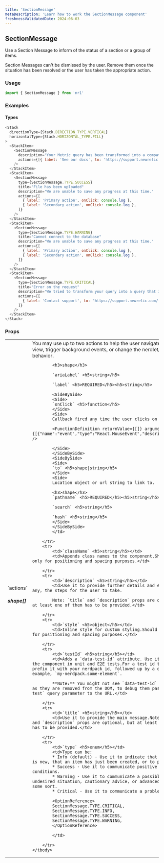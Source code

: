 ```yaml
---
title: 'SectionMessage'
metaDescription: 'Learn how to work the SectionMessage component'
freshnessValidatedDate: 2024-06-03
---
```

## SectionMessage

Use a Section Message to inform of the status of a section or a group of items.

Section Messages can't be dismissed by the user. Remove them once the situation has been resolved or the user has taken the appropriate action.

### Usage

```js
import { SectionMessage } from 'nr1'
```



### Examples

#### Types

```js
<Stack
  directionType={Stack.DIRECTION_TYPE.VERTICAL}
  horizontalType={Stack.HORIZONTAL_TYPE.FILL}
>
  <StackItem>
    <SectionMessage
      description="Your Metric query has been transformed into a compatible query with the previous Infrastructure metric format."
      actions={[{ label: 'See our docs', to: 'https://support.newrelic.com/' }]}
    />
  </StackItem>
  <StackItem>
    <SectionMessage
      type={SectionMessage.TYPE.SUCCESS}
      title="File has been uploaded"
      description="We are unable to save any progress at this time."
      actions={[
        { label: 'Primary action', onClick: console.log },
        { label: 'Secondary action', onClick: console.log },
      ]}
    />
  </StackItem>
  <StackItem>
    <SectionMessage
      type={SectionMessage.TYPE.WARNING}
      title="Cannot connect to the database"
      description="We are unable to save any progress at this time."
      actions={[
        { label: 'Primary action', onClick: console.log },
        { label: 'Secondary action', onClick: console.log },
      ]}
    />
  </StackItem>
  <StackItem>
    <SectionMessage
      type={SectionMessage.TYPE.CRITICAL}
      title="Error on the request"
      description="We tried to transform your query into a query that is compatible with both new Metric and previous Infrastructure metric formats, but the transformation process failed."
      actions={[
        { label: 'Contact support', to: 'https://support.newrelic.com/' },
      ]}
    />
  </StackItem>
</Stack>
```



### Props

<table>
    <tbody>
        <tr>
            <td>`actions` <h5>shape[]</h5></td>
            <td>You may use up to two actions to help the user navigate to another view, trigger background events, or change the nerdlet/section behavior.
            
            <h3>shape</h3>
 
            `ariaLabel` <h5>string</h5>

            `label` <h5>REQUIRED</h5><h5>string</h5>

            <SideBySide>
            <Side>
            `onClick` <h5>function</h5>
            </Side>
            <Side>
            Callback fired any time the user clicks on the button.
            
            <FunctionDefinition returnValue={[]} arguments={[{"name":"event","type":"React.MouseEvent","description":""}]} />

            </Side>
            </SideBySide>
            <SideBySide>
            <Side>
            `to` <h5>shape|string</h5>
            </Side>
            <Side>
            Location object or url string to link to.
            
            <h3>shape</h3>
            `pathname` <h5>REQUIRED</h5><h5>string</h5>

            `search` <h5>string</h5>

            `hash` <h5>string</h5>
            </Side>
            </SideBySide>
            </td>

        </tr>
        <tr>
            <td>`className` <h5>string</h5></td>
            <td>Appends class names to the component.Should be used only for positioning and spacing purposes.</td>

        </tr>
        <tr>
            <td>`description` <h5>string</h5></td>
            <td>Use it to provide further details and explain, if any, the steps for the user to take.
            
            Note: `title` and `description` props are optional, but at least one of them has to be provided.</td>

        </tr>
        <tr>
            <td>`style` <h5>object</h5></td>
            <td>Inline style for custom styling.Should be used only for positioning and spacing purposes.</td>

        </tr>
        <tr>
            <td>`testId` <h5>string</h5></td>
            <td>Adds a `data-test-id` attribute. Use it to target the component in unit and E2E tests.For a test id to be valid, prefix it with your nerdpack id, followed up by a dot.For example, `my-nerdpack.some-element`.
            
            **Note:** You might not see `data-test-id` attributes as they are removed from the DOM, to debug them pass a `e2e-test` query parameter to the URL.</td>

        </tr>
        <tr>
            <td>`title` <h5>string</h5></td>
            <td>Use it to provide the main message.Note: `title` and `description` props are optional, but at least one of them has to be provided.</td>

        </tr>
        <tr>
            <td>`type` <h5>enum</h5></td>
            <td>Type can be:
            * Info (default) - Use it to indicate that an something is new, that an item has just been created, or to provide help. 
            * Success - Use it to communicate positive changes or conditions. 
            * Warning - Use it to communicate a possible problem, undesired situation, cautionary advice, or advanced notice of some sort. 
            * Critical - Use it to communicate a problem.
            
            <OptionReference>
            SectionMessage.TYPE.CRITICAL,
            SectionMessage.TYPE.INFO,
            SectionMessage.TYPE.SUCCESS,
            SectionMessage.TYPE.WARNING,
            </OptionReference>
            
            </td>

        </tr>
    </tbody>
</table>